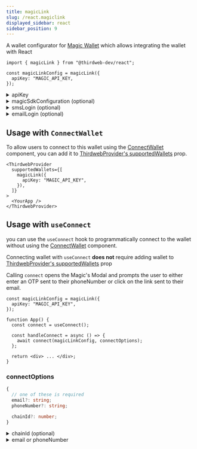 ```yaml
---
title: magicLink
slug: /react.magiclink
displayed_sidebar: react
sidebar_position: 9
---
```



A wallet configurator for [Magic Wallet](/wallet/magic) which allows integrating the wallet with React

```tsx
import { magicLink } from "@thirdweb-dev/react";

const magicLinkConfig = magicLink({
  apiKey: "MAGIC_API_KEY,
});
```

<details>
  <summary>apiKey </summary>
  <div>

Your Magic Link apiKey. You can get an API key by signing up for an account on [Magic Link's website](https://magic.link/).

Must be a `string`.

</div>
</details>

<details>
  <summary>magicSdkConfiguration (optional)</summary>
  <div>

Configuration for Magic Auth SDK.

```ts
{
  locale?: string;
  endpoint?: string;
  testMode?: boolean;
}
```

<details>
  <summary>locale (optional)</summary>
  <div>

Customize the language of Magic's modal, email and confirmation screen. See [Localization](https://magic.link/docs/auth/more/customization/localization) for more.

</div>
</details>

<details>
  <summary>endpoint (optional)</summary>
  <div>

A URL pointing to the Magic iframe application.

</div>
</details>

<details>
  <summary>testMode (optional)</summary>
  <div>

Enable [testMode](https://magic.link/docs/auth/introduction/test-mode) to assert the desired behavior through the email address you provide to `loginWithMagicLink` without having to go through the auth flow.

</div>
</details>

</div>
</details>

<details>
  <summary>smsLogin (optional)</summary>
  <div>

Specify whether you want to allow users to login with their phone number or not. It is `true` by default

Must be a `boolean`.

</div>
</details>

<details>
  <summary>emailLogin (optional)</summary>
  <div>

Specify whether you want to allow users to login with their email or not. It is `true` by default

Must be a `boolean`.

</div>
</details>

## Usage with `ConnectWallet`

To allow users to connect to this wallet using the [ConnectWallet](/react/react.connectwallet) component, you can add it to [ThirdwebProvider's supportedWallets](/react/react.thirdwebprovider#supportedwallets-optional) prop.

```tsx
<ThirdwebProvider
  supportedWallets={[
    magicLink({
      apiKey: "MAGIC_API_KEY",
    }),
  ]}
>
  <YourApp />
</ThirdwebProvider>
```

## Usage with `useConnect`

you can use the `useConnect` hook to programmatically connect to the wallet without using the [ConnectWallet](/react/react.connectwallet) component.

Connecting wallet with `useConnect` **does not** require adding wallet to [ThirdwebProvider's supportedWallets](/react/react.thirdwebprovider#supportedwallets-optional) prop

Calling `connect` opens the Magic's Modal and prompts the user to either enter an OTP sent to their phoneNumber or click on the link sent to their email.

```tsx
const magicLinkConfig = magicLink({
  apiKey: "MAGIC_API_KEY",
});

function App() {
  const connect = useConnect();

  const handleConnect = async () => {
    await connect(magicLinkConfig, connectOptions);
  };

  return <div> ... </div>;
}
```

### connectOptions

```ts
{
  // one of these is required
  email?: string;
  phoneNumber?: string;

  chainId?: number;
}
```

<details>
  <summary>chainId (optional) </summary>
<div>

If `chainId` is provided, wallet will be connected and immediately switch to network with given `chainId`.

`Chain` object corresponding to this chainId from [@thirdweb-dev/chains](https://www.npmjs.com/package/@thirdweb-dev/chains) package must be specified in [ThirdwebProvider's supportedChains](/react/react.thirdwebprovider#supportedchains-optional) prop as shown below

```tsx
import { Polygon } from "@thirdweb-dev/chains";
import { ThirdwebProvider } from "@thirdweb-dev/react";

export function YourApp() {
  return (
    <ThirdwebProvider supportedChains={[Polygon]}>
      <App />
    </ThirdwebProvider>
  );
}
```

</div>
</details>

<details>
  <summary>email or phoneNumber </summary>
  <div>

specify either `email` or `phoneNumber` of the user to connect to your app.

If you call the `connect` function with `email`, a modal will open and prompt the user to click on the link sent to their email. Once user completes this step, the modal will close and the user will be connected to your app.

If you call the connect method with `phoneNumber`, a modal will open and prompt the user to enter the OTP sent to their phone number. Once the user enters the OTP, the modal will close and the user will be connected to your app.

</div>
</details>
